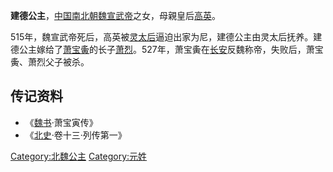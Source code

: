 {{東亞女性歷史人物
| 名稱=建德公主
| 身份=[[北魏|北魏]]公主
| 畫像=
| 說明=
| 姓=元
| 名=
| 封爵=[[公主|公主]]
| 位號=
| 封號=建德公主
| 出生年=
| 逝世年=
| 諡號=
| 墳墓=
| 父親=[[魏宣武帝|魏宣武帝]]
| 母親=[[高英|高英]]
| 夫=[[萧烈|萧烈]]
| 夫之父=[[萧宝夤|萧宝夤]]
}}
'''建德公主'''，[[中国|中国]][[南北朝|南北朝]][[魏宣武帝|魏宣武帝]]之女，母親皇后[[高英|高英]]。

515年，魏宣武帝死后，高英被[[宣武靈皇后|灵太后]]逼迫出家为尼，建德公主由灵太后抚养。建德公主嫁给了[[萧宝夤|萧宝夤]]的长子[[萧烈|萧烈]]。527年，萧宝夤在[[长安|长安]]反魏称帝，失败后，萧宝夤、萧烈父子被杀。

== 传记资料 ==
*《[[魏书|魏书]]·萧宝寅传》 
*《[[北史|北史]]·卷十三·列传第一》 
[[Category:北魏公主|Category:北魏公主]]
[[Category:元姓|Category:元姓]]